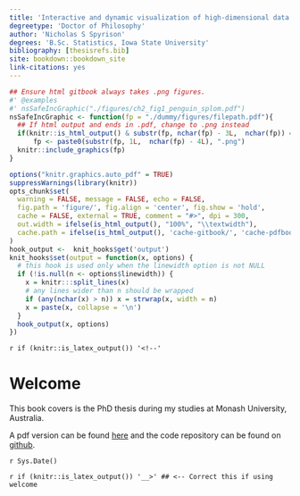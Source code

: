 ```yaml
---
title: 'Interactive and dynamic visualization of high-dimensional data via animated linear projections' #, their efficacy, and their application to local explanations of nonlinear models'
degreetype: 'Doctor of Philosophy'
author: 'Nicholas S Spyrison'
degrees: 'B.Sc. Statistics, Iowa State University'
bibliography: [thesisrefs.bib]
site: bookdown::bookdown_site
link-citations: yes
---
```


```r
## Ensure html gitbook always takes .png figures.
#' @examples
#' nsSafeIncGraphic("./figures/ch2_fig1_penguin_splom.pdf")
nsSafeIncGraphic <- function(fp = "./dummy/figures/filepath.pdf"){
  ## If html output and ends in .pdf, change to .png instead
  if(knitr::is_html_output() & substr(fp, nchar(fp) - 3L,  nchar(fp)) == ".pdf")
      fp <- paste0(substr(fp, 1L,  nchar(fp) - 4L), ".png")
  knitr::include_graphics(fp)
}

options("knitr.graphics.auto_pdf" = TRUE)
suppressWarnings(library(knitr))
opts_chunk$set(
  warning = FALSE, message = FALSE, echo = FALSE,
  fig.path = 'figure/', fig.align = 'center', fig.show = 'hold',
  cache = FALSE, external = TRUE, comment = "#>", dpi = 300,
  out.width = ifelse(is_html_output(), "100%", "\\textwidth"),
  cache.path = ifelse(is_html_output(), 'cache-gitbook/', 'cache-pdfbook/')
)
hook_output <-  knit_hooks$get('output')
knit_hooks$set(output = function(x, options) {
  # this hook is used only when the linewidth option is not NULL
  if (!is.null(n <- options$linewidth)) {
    x = knitr:::split_lines(x)
    # any lines wider than n should be wrapped
    if (any(nchar(x) > n)) x = strwrap(x, width = n)
    x = paste(x, collapse = '\n')
  }
  hook_output(x, options)
})
```

<!-- NOTE: docs/index.html will not be produced without content here -->
`r if (knitr::is_latex_output()) '<!--'`

# Welcome {-}

This book covers is the PhD thesis during my studies at Monash University, Australia.

A pdf version can be found [here](https://github.com/nspyrison/thesis_ns/blob/master/docs/thesis_ns.pdf) and the code repository can be found on [github](https://github.com/nspyrison/thesis_ns).

`r Sys.Date()`

`r if (knitr::is_latex_output()) '__>' ## <-- Correct this if using welcome`

<!-- 
Edit these lines as appropriate.
The actual thesis content is in several Rmd files.

You'll need to edit the _bookdown.yml file to set the order in which you'd like them to appear. 

If you have specific LaTeX packages to add, put them in monashthesis.tex.

You will need to ensure you have installed the knitr and bookdown packages for R.

You will also need LaTeX installed on your computer.
-->
